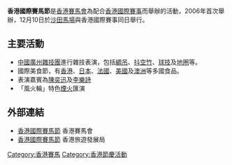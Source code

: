 {{update|time=2015-10-05T01:11:08+00:00}}
'''香港國際賽馬節'''是[[香港賽馬會|香港賽馬會]]為配合[[香港國際賽事|香港國際賽事]]而舉辦的活動，2006年首次舉辦，12月10日於[[沙田馬場|沙田馬場]]與香港國際賽事同日舉行。

==主要活動==
*[[中國|中國]][[廣州雜技團|廣州雜技團]]進行雜技表演，包括[[綢吊|綢吊]]、[[抖空竹|抖空竹]]、[[球技|球技]]及[[地圈|地圈]]等。
*國際美食節，有[[香港|香港]]、[[日本|日本]]、[[法國|法國]]、[[美國|美國]]及[[澳洲|澳洲]]等多國食品。
*表演嘉賓為[[陳奕迅|陳奕迅]]及[[李樂詩|李樂詩]]
*「風火輪」特色[[煙火|煙火]]匯演

==外部連結==
* [https://web.archive.org/web/20061205103210/http://www.cxhkir.com/chinese/hkir2006/hkir06_events_raceday_festival.asp 香港國際賽馬節] 香港賽馬會
* [http://www.hkta.org/taiwan/showtime/calendar/st_cale_deta.jsp?event_id=35496 香港國際賽馬節] {{Wayback|url=http://www.hkta.org/taiwan/showtime/calendar/st_cale_deta.jsp?event_id=35496 |date=20070312101535 }} 香港旅遊發展局

[[Category:香港賽馬|Category:香港賽馬]]
[[Category:香港節慶活動|Category:香港節慶活動]]